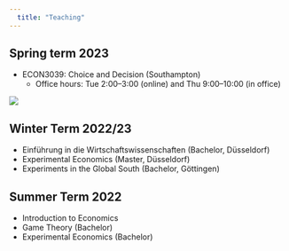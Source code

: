 ```yaml
---
  title: "Teaching"
---
```


## Spring term 2023

- ECON3039: Choice and Decision (Southampton)
  - Office hours: Tue 2:00--3:00 (online) and Thu 9:00--10:00 (in office) 

<a href="https://gerhardriener.youcanbook.me/" data-ycbm-modal="true"><img src="https://youcanbook.me/resources/pics/ycbm-button.png" style="border-style:none;"/></a>


## Winter Term 2022/23

- Einführung in die Wirtschaftswissenschaften (Bachelor, Düsseldorf) 
- Experimental Economics (Master, Düsseldorf)
- Experiments in the Global South (Bachelor, Göttingen)

## Summer Term 2022

- Introduction to Economics
- Game Theory (Bachelor)
- Experimental Economics (Bachelor)

